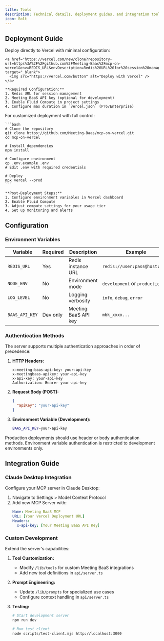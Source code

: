 ```yaml
---
title: Tools
description: Technical details, deployment guides, and integration tools for Vercel MCP
icon: Bolt
---
```


## Deployment Guide

<Tabs>
  <Tab title="One-Click Deploy" value="one-click">
    Deploy directly to Vercel with minimal configuration:
    
    <a href="https://vercel.com/new/clone?repository-url=https%3A%2F%2Fgithub.com%2FMeeting-Baas%2Fmcp-on-vercel&env=REDIS_URL&envDescription=Redis%20URL%20for%20session%20management" target="_blank">
      <img src="https://vercel.com/button" alt="Deploy with Vercel" />
    </a>
    
    **Required Configuration:**
    1. Redis URL for session management
    2. Meeting BaaS API key (optional for development)
    3. Enable Fluid Compute in project settings
    4. Configure max duration in `vercel.json` (Pro/Enterprise)

  </Tab>
  <Tab title="Manual Deployment" value="manual">
    For customized deployment with full control:
    
    ```bash
    # Clone the repository
    git clone https://github.com/Meeting-Baas/mcp-on-vercel.git
    cd mcp-on-vercel
    
    # Install dependencies
    npm install
    
    # Configure environment
    cp .env.example .env
    # Edit .env with required credentials
    
    # Deploy
    npx vercel --prod
    ```

    **Post-Deployment Steps:**
    1. Configure environment variables in Vercel dashboard
    2. Enable Fluid Compute
    3. Adjust compute settings for your usage tier
    4. Set up monitoring and alerts

  </Tab>
</Tabs>

## Configuration

### Environment Variables

| Variable | Required | Description | Example |
|----------|----------|-------------|----------|
| `REDIS_URL` | Yes | Redis instance URL | `redis://user:pass@host:port` |
| `NODE_ENV` | No | Environment mode | `development` or `production` |
| `LOG_LEVEL` | No | Logging verbosity | `info`, `debug`, `error` |
| `BAAS_API_KEY` | Dev only | Meeting BaaS API key | `mbk_xxxx...` |

### Authentication Methods

The server supports multiple authentication approaches in order of precedence:

1. **HTTP Headers:**
   ```http
   x-meeting-baas-api-key: your-api-key
   x-meetingbaas-apikey: your-api-key
   x-api-key: your-api-key
   Authorization: Bearer your-api-key
   ```

2. **Request Body (POST):**
   ```json
   {
     "apiKey": "your-api-key"
   }
   ```

3. **Environment Variable (Development):**
   ```bash
   BAAS_API_KEY=your-api-key
   ```

<Callout type="warning">
  Production deployments should use header or body authentication methods. Environment
  variable authentication is restricted to development environments only.
</Callout>

## Integration Guide

### Claude Desktop Integration

Configure your MCP server in Claude Desktop:

1. Navigate to Settings > Model Context Protocol
2. Add new MCP Server with:
   ```yaml
   Name: Meeting BaaS MCP
   URL: [Your Vercel Deployment URL]
   Headers:
     x-api-key: [Your Meeting BaaS API Key]
   ```

### Custom Development

Extend the server's capabilities:

1. **Tool Customization:**
   - Modify `/lib/tools` for custom Meeting BaaS integrations
   - Add new tool definitions in `api/server.ts`

2. **Prompt Engineering:**
   - Update `/lib/prompts` for specialized use cases
   - Configure context handling in `api/server.ts`

3. **Testing:**
   ```bash
   # Start development server
   npm run dev

   # Run test client
   node scripts/test-client.mjs http://localhost:3000
   ```
